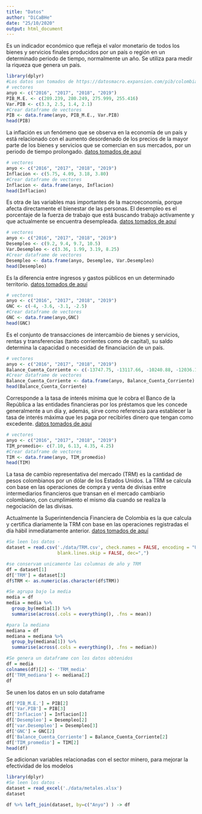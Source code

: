 ```yaml
---
title: "Datos"
author: "DiCaBHe"
date: "25/10/2020"
output: html_document
---
```


\textbf{A continuación se preseenta el proceso que se ejecutó para generar un dataframe con las variables de PIB, Inflación, Desempleo, Balance Fiscal, Balance en Cuenta Corriente, Tasa de intervención, TRM}

\textbf{Para el PIB:} Es un indicador económico que refleja el valor monetario de todos los bienes y servicios finales producidos por un país o región en un determinado periodo de tiempo, normalmente un año. Se utiliza para medir la riqueza que genera un país.

```r
library(dplyr)
#Los datos son tomados de https://datosmacro.expansion.com/pib/colombia
# vectores 
anyo <- c("2016", "2017", "2018", "2019")
PIB_M.E. <- c(289.239, 280.249, 275.999, 255.416)
Var.PIB <- c(3.3, 2.5, 1.4, 2.1)
#Crear dataframe de vectores
PIB <- data.frame(anyo, PIB_M.E., Var.PIB)
head(PIB)
```

\textbf{Para la inflación:} La inflación es un fenómeno que se observa en la economía de un país y está relacionado con el aumento desordenado de los precios de la mayor parte de los bienes y servicios que se comercian en sus mercados, por un periodo de tiempo prolongado. [datos tomados de aquí](https://es.wikipedia.org/wiki/Anexo:Variaci%C3%B3n_de_la_inflaci%C3%B3n_de_Colombia_desde_1946)

```r
# vectores 
anyo <- c("2016", "2017", "2018", "2019")
Inflacion <- c(5.75, 4.09, 3.18, 3.80)
#Crear dataframe de vectores
Inflacion <- data.frame(anyo, Inflacion)
head(Inflacion)
```

\textbf{Para el desempleo:} Es otra de las variables mas importantes de la macroeconomía, porque afecta directamente el bienestar de las personas. El desempleo es el porcentaje de la fuerza de trabajo que está buscando trabajo activamente y que actualmente se encuentra desempleada. [datos tomados de aquí](https://www.dane.gov.co/index.php/estadisticas-por-tema/mercado-laboral/empleo-y-desempleo)

```r
# vectores 
anyo <- c("2016", "2017", "2018", "2019")
Desempleo <- c(9.2, 9.4, 9.7, 10.5)
Var.Desempleo <- c(3.36, 1.99, 3.19, 8.25)
#Crear dataframe de vectores
Desempleo <- data.frame(anyo, Desempleo, Var.Desempleo)
head(Desempleo)
```


\textbf{Para el balance fiscal:} Es la diferencia entre ingresos y gastos públicos en un determinado territorio.
[datos tomados de aquí](http://www.urf.gov.co/webcenter/portal/EntidadesFinancieras/pages_EntidadesFinancieras/PoliticaFiscal/bgg/balancefiscalgobiernocentral?_afrLoop=6729623401772216&_afrWindowMode=2&Adf-Window-Id=mof7t7k7j&_afrFS=16&_afrMT=screen&_afrMFW=768&_afrMFH=720&_afrMFDW=1536&_afrMFDH=864&_afrMFC=8&_afrMFCI=0&_afrMFM=0&_afrMFR=120&_afrMFG=0&_afrMFS=0&_afrMFO=0)

```r

# vectores 
anyo <- c("2016", "2017", "2018", "2019")
GNC <- c(-4, -3.6, -3.1, -2.5)
#Crear dataframe de vectores
GNC <- data.frame(anyo,GNC)
head(GNC)
```



\textbf{Para el balance en cuenta corriente:} Es el conjunto de transacciones de intercambio de bienes y servicios, rentas y transferencias (tanto corrientes como de capital), su saldo determina la capacidad o necesidad de financiación de un país.

```r
# vectores 
anyo <- c("2016", "2017", "2018", "2019")
Balance_Cuenta_Corriente <- c(-13747.75, -13117.66, -10240.88, -12036.18)
#Crear dataframe de vectores
Balance_Cuenta_Corriente <- data.frame(anyo, Balance_Cuenta_Corriente)
head(Balance_Cuenta_Corriente)
```

\textbf{Para la tasa de intervención:} Corresponde a la tasa de interés mínima que le cobra el Banco de la República a las entidades financieras por los préstamos que les concede generalmente a un día y, además, sirve como referencia para establecer la tasa de interés máxima que les paga por recibirles dinero que tengan como excedente. [datos tomados de aquí](https://www.banrep.gov.co/es/estadisticas/tasas-interes-politica-monetaria)


```r

# vectores 
anyo <- c("2016", "2017", "2018", "2019")
TIM_promedio<- c(7.10, 6.13, 4.35, 4.25)
#Crear dataframe de vectores
TIM <- data.frame(anyo, TIM_promedio)
head(TIM)
```


\textbf{Para la TRM:} La tasa de cambio representativa del mercado (TRM) es la cantidad de pesos colombianos por un dólar de los Estados Unidos. La TRM se calcula con base en las operaciones de compra y venta de divisas entre intermediarios financieros que transan en el mercado cambiario colombiano, con cumplimiento el mismo día cuando se realiza la negociación de las divisas.

Actualmente la Superintendencia Financiera de Colombia es la que calcula y certifica diariamente la TRM con base en las operaciones registradas el día hábil inmediatamente anterior.
[datos tomados de aquí](https://www.dolar-colombia.com/historico)
```r
#Se leen los datos -  
dataset = read.csv('./data/TRM.csv', check.names = FALSE, encoding = "UTF-8", 
                   blank.lines.skip = FALSE, dec=",")

#se conservam unicamente las columnas de año y TRM
df = dataset[1]
df['TRM'] = dataset[3]
df$TRM <- as.numeric(as.character(df$TRM))

#Se agrupa bajo la media
media = df
media = media %>%
  group_by(media[1]) %>%
  summarise(across(.cols = everything(), .fns = mean))

#para la mediana
mediana = df
mediana = mediana %>%
  group_by(mediana[1]) %>%
  summarise(across(.cols = everything(), .fns = median))

#Se genera un dataframe con los datos obtenidos
df = media
colnames(df)[2] <- 'TRM_media'
df['TRM_mediana'] <- mediana[2]
df
```



Se unen los datos en un solo dataframe

```r
df['PIB_M.E.'] = PIB[2]
df['Var.PIB'] = PIB[3]
df['Inflacion'] = Inflacion[2]
df['Desempleo'] = Desempleo[2]
df['var.Desempleo'] = Desempleo[3]
df['GNC'] = GNC[2]
df['Balance_Cuenta_Corriente'] = Balance_Cuenta_Corriente[2]
df['TIM_promedio'] = TIM[2]
head(df)
```


\textbf{Variables sector minero:} Se adicionan variables relacionadas con el sector minero, para mejorar la efectividad de los modelos

```r
library(dplyr)
#Se leen los datos -  
dataset = read_excel('./data/metales.xlsx')
dataset

df %>% left_join(dataset, by=c("Anyo") ) -> df

```
